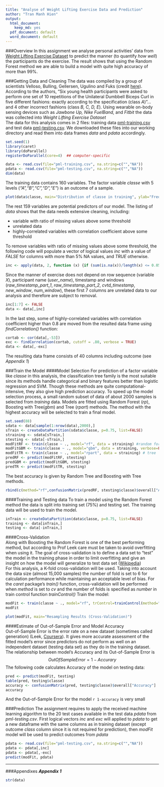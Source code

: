```yaml
---
title: "Analyse of Weight Lifting Exercise Data and Prediction"
author: "Tran Manh Hien"
output:
  html_document:
    keep_md: yes
  pdf_document: default
  word_document: default
---
```

###Overview
In this assignment we analyse personal activities' data from [Weight Lifting Exercise Dataset](http://groupware.les.inf.puc-rio.br/har) to predict the manner (to quantify *how well*) the participants do the exercise. The result shows that using the Random Forest method we are able to build a model with quite high accuracy of more than 99%.

###Getting Data and Cleaning
The data was compiled by a group of scientists Velloso, Bulling, Gellersen, Ugulino and Fuks (credit [here](http://groupware.les.inf.puc-rio.br/work.jsf?p1=11201)). According to the authors, "Six young health participants were asked to perform one set of 10 repetitions of the Unilateral Dumbbell Biceps Curl in five different fashions: exactly according to the specification (class *A*)"... and 4 other incorrect fashions (class *B, C, D, E*). Using wearable on-body sensing devices such as *Jawbone Up, Nike FuelBand,* and *Fitbit* the data was collected into *Weight Lifting Exercise Dataset*   
The data for this analysis comes in 2 files: training data [pml-training.csv](https://d396qusza40orc.cloudfront.net/predmachlearn/pml-training.csv) and test data [pml-testing.csv](https://d396qusza40orc.cloudfront.net/predmachlearn/pml-testing.csv). We downloaded these files into our working directory and read them into data frames *data* and *pdata* accordingly.
```r
set.seed(1)
library(caret)
library(doParallel)
registerDoParallel(core=4)  ## computer-specific
```
```r
data <- read.csv(file="pml-training.csv", na.string=c("","NA"))
pdata <- read.csv(file="pml-testing.csv", na.string=c("","NA"))
dim(data)
```
The training data contains 160 variables. The factor variable *classe* with 5 levels (*"A","B","C","D","E"*) is an outcome of a sample. 
```r
plot(data$classe, main="Distribution of classe in training", ylab="Frequency", xlab="classe")
```   
   
The rest 159 variables are potential predictors of our model. The listing of *data* shows that the data needs extensive cleaning, including:   

* variable with ratio of missing values above some threshold
* unrelated data
* highly-correlated variables with correlation coefficient above some threshold   

To remove variables with ratio of missing values above some threshold, the following code will populate a vector of logical values *inc* with a value of *FALSE* for columns with more than 5% NA values, and *TRUE* otherwise.
```r
inc <- apply(data, 2, function (x) {if (sum(is.na(x))/length(x) <= 0.05) TRUE else FALSE})
```
Since the manner of exercise does not depend on row sequence (variable *X*), participant name (*user_name*), timestamp and windows (*raw_timestamp_part_1*, *raw_timestamp_part_2*, *cvtd_timestamp*, *new_window*, *num_window*), these first 7 columns are unrelated data to our analysis and therefore are subject to removal.
```r
inc[1:7] <- FALSE
data <- data[,inc]
```
In the last step, some of highly-correlated variables with correlation coefficient higher than 0.8 are moved from the resulted data frame using *findCorrelation()* function:
```r
cortab <- cor(data[,-53])
exc <- findCorrelation(cortab, cutoff = .80, verbose = TRUE)
data <- data[,-exc]
```
The resulting data frame consists of 40 columns including outcome (see *Appendix 1*)   

###Train the Model
####Model Selection
For prediction of a factor variable like *classe* in this analysis, the classification tree family is the most suitable since its methods handle categorical and binary features better than logistic regression and SVM. Though these methods are quite computational-intensive, they also give high prediction accuracy.
To speed up the model selection process, a small random subset of data of about 2000 samples is selected from *training* data. Models are fitted using Random Forest (*rp*), Boosting with Tree(*gbm*) and Tree (*rpart*) methods. The method with the highest accuracy will be selected to train a final model.
```r
set.seed(88)
sdata <- data[sample(1:nrow(data),2000),]
sTrain <- createDataPartition(sdata$classe, p=0.75, list=FALSE)
straining <- sdata[sTrain,]
stesting <- sdata[-sTrain,]
modFitRF <- train(classe ~ ., model="rf", data = straining) #random forest
modFitGBM <- train(classe ~ ., model="gbm", data = straining, verbose=FALSE) # boosting with tree
modFitTR <- train(classe ~ ., model="rpart", data = straining) # tree
predRF <- predict(modFitRF, stesting)
predGBM <- predict(modFitGBM, stesting)
predTR <- predict(modFitTR, stesting)
```
The best accuracy is given by Random Tree and Boosting with Tree methods.
```r
rbind(c(method="rf",confusionMatrix(predRF, stesting$classe)$overall["Accuracy"]),c(method="gbm",confusionMatrix(predGBM, stesting$classe)$overall["Accuracy"]), c(method="tree",confusionMatrix(predTR, stesting$classe)$overall["Accuracy"]))
```

####Training and Testing data
To train a model using the Random Forest method the data is split into training set (75%) and testing set. The training data will be used to train the model.
```r
inTrain <- createDataPartition(data$classe, p=0.75, list=FALSE)
training <- data[inTrain,]
testing <- data[-inTrain,]
```
####Cross-Validation  
Along with Boosting the Random Forest is one of the best performing method, but according to Prof Leek care must be taken to avoid overfitting when using it. The goal of cross-validation is to define a data set to "test" the model in the training phase in order to limit overfitting and give an insight on how the model will generalize to test data set ([Wikipedia](https://en.wikipedia.org/wiki/Cross-validation_(statistics)))   
For this analysis, a K-fold cross-validation will be used. Taking into account the data size (almost 15,000 samples) the number of fold is set to 6 for calculation performance while maintaining an acceptable level of bias. For the *caret* package's *train()* function, cross-validation will be performed when *method* is set to *cv* and the number of folds is specified as *number* in train control function *trainControl()*
Train the model:
```r
modFit <- train(classe ~ ., model="rf", trControl=trainControl(method="cv", number=6, allowParallel=TRUE), data = training)
modFit
```
```r
plot(modFit, main="Resampling Results (Cross-Validation)")
```

####Estimate of Out-of-Sample Error and Model Accuracy   
Out-of-Sample Error is the error rate on a new dataset (sometimes called generation) (Leek, [Coursera](https://class.coursera.org/predmachlearn-031/lecture/19)). It gives more accurate assessment of the fitted model's error since predictors do not perform as well on an independent dataset (testing data set) as they do in the training dataset.
The relationship between model's Accuracy and its Out-of-Sample Error is
$$OutOfSampleError = 1 - Accurary$$
The following code calculates Accuracy of the model on testing data:
```r
pred <- predict(modFit, testing)
table(pred, testing$classe)
accuracy <- confusionMatrix(pred, testing$classe)$overall["Accuracy"]
accuracy
```
And the Out-of-Sample Error for the model `r 1-accuracy` is very small   

###Prediction
The assignment requires to apply the received machine learning algorithm to the 20 test cases available in the test data *pdata* from *pml-testing.csv*.
First logical vectors *inc* and *exc* will applied to *pdata* to get a new dataframe with the same columns as in training dataset (except outcome *class* column since it is not required for prediction), then *modFit* model will be used to predict outcomes from *pdata*
```r
pdata <- read.csv(file="pml-testing.csv", na.string=c("","NA"))
pdata <- pdata[,inc]
pdata <- pdata[,-exc]
predict(modFit, pdata)
```

--------  

###Appendixes
***Appendix 1***
```r
str(data)
```


